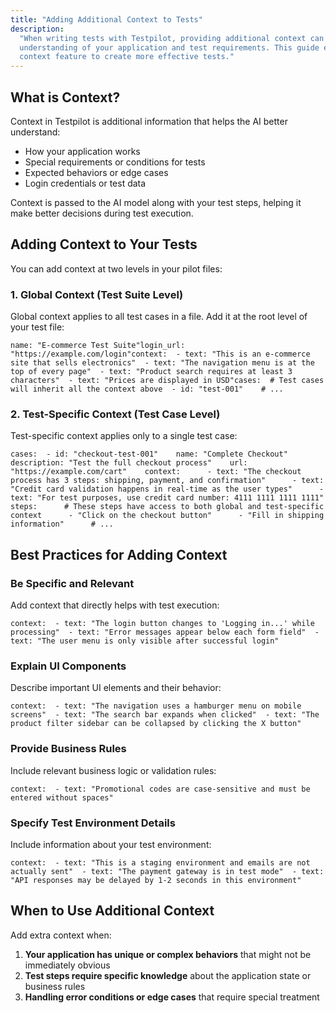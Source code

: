 ```yaml
---
title: "Adding Additional Context to Tests"
description:
  "When writing tests with Testpilot, providing additional context can greatly improve the AI's
  understanding of your application and test requirements. This guide explains how to use the
  context feature to create more effective tests."
---
```


## What is Context?[​](#what-is-context "Direct link to What is Context?")

Context in Testpilot is additional information that helps the AI better understand:

- How your application works
- Special requirements or conditions for tests
- Expected behaviors or edge cases
- Login credentials or test data

Context is passed to the AI model along with your test steps, helping it make better decisions
during test execution.

## Adding Context to Your Tests[​](#adding-context-to-your-tests "Direct link to Adding Context to Your Tests")

You can add context at two levels in your pilot files:

### 1. Global Context (Test Suite Level)[​](#1-global-context-test-suite-level "Direct link to 1. Global Context (Test Suite Level)")

Global context applies to all test cases in a file. Add it at the root level of your test file:

```
name: "E-commerce Test Suite"login_url: "https://example.com/login"context:  - text: "This is an e-commerce site that sells electronics"  - text: "The navigation menu is at the top of every page"  - text: "Product search requires at least 3 characters"  - text: "Prices are displayed in USD"cases:  # Test cases will inherit all the context above  - id: "test-001"    # ...
```

### 2. Test-Specific Context (Test Case Level)[​](#2-test-specific-context-test-case-level "Direct link to 2. Test-Specific Context (Test Case Level)")

Test-specific context applies only to a single test case:

```
cases:  - id: "checkout-test-001"    name: "Complete Checkout"    description: "Test the full checkout process"    url: "https://example.com/cart"    context:      - text: "The checkout process has 3 steps: shipping, payment, and confirmation"      - text: "Credit card validation happens in real-time as the user types"      - text: "For test purposes, use credit card number: 4111 1111 1111 1111"    steps:      # These steps have access to both global and test-specific context      - "Click on the checkout button"      - "Fill in shipping information"      # ...
```

## Best Practices for Adding Context[​](#best-practices-for-adding-context "Direct link to Best Practices for Adding Context")

### Be Specific and Relevant[​](#be-specific-and-relevant "Direct link to Be Specific and Relevant")

Add context that directly helps with test execution:

```
context:  - text: "The login button changes to 'Logging in...' while processing"  - text: "Error messages appear below each form field"  - text: "The user menu is only visible after successful login"
```

### Explain UI Components[​](#explain-ui-components "Direct link to Explain UI Components")

Describe important UI elements and their behavior:

```
context:  - text: "The navigation uses a hamburger menu on mobile screens"  - text: "The search bar expands when clicked"  - text: "The product filter sidebar can be collapsed by clicking the X button"
```

### Provide Business Rules[​](#provide-business-rules "Direct link to Provide Business Rules")

Include relevant business logic or validation rules:

```
context:  - text: "Promotional codes are case-sensitive and must be entered without spaces"
```

### Specify Test Environment Details[​](#specify-test-environment-details "Direct link to Specify Test Environment Details")

Include information about your test environment:

```
context:  - text: "This is a staging environment and emails are not actually sent"  - text: "The payment gateway is in test mode"  - text: "API responses may be delayed by 1-2 seconds in this environment"
```

## When to Use Additional Context[​](#when-to-use-additional-context "Direct link to When to Use Additional Context")

Add extra context when:

1. **Your application has unique or complex behaviors** that might not be immediately obvious
2. **Test steps require specific knowledge** about the application state or business rules
3. **Handling error conditions or edge cases** that require special treatment

